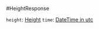 #HeightResponse

`height`: [Height]
`time`: [DateTime in utc]

[Height]: /types/height
[DateTime in utc]: /types/date_time